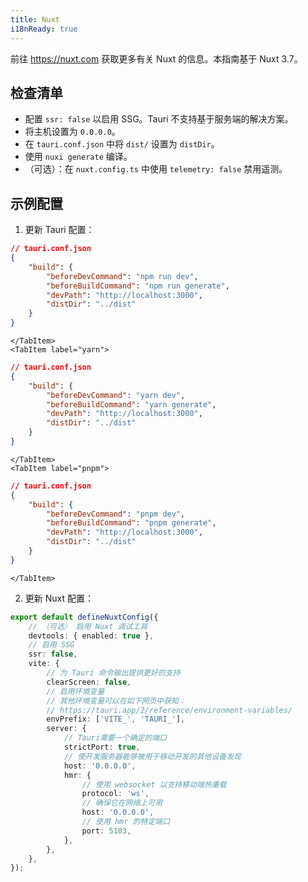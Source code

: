 ```yaml
---
title: Nuxt
i18nReady: true
---
```



前往 https://nuxt.com 获取更多有关 Nuxt 的信息。本指南基于 Nuxt 3.7。

## 检查清单

- 配置 `ssr: false` 以启用 SSG。Tauri 不支持基于服务端的解决方案。
- 将主机设置为 `0.0.0.0`。
- 在 `tauri.conf.json` 中将 `dist/` 设置为 `distDir`。
- 使用 `nuxi generate` 编译。
- （可选）：在 `nuxt.config.ts` 中使用 `telemetry: false` 禁用遥测。

## 示例配置

1.  更新 Tauri 配置：

<Tabs>
    <TabItem label="npm">

```json
// tauri.conf.json
{
    "build": {
        "beforeDevCommand": "npm run dev",
        "beforeBuildCommand": "npm run generate",
        "devPath": "http://localhost:3000",
        "distDir": "../dist"
    }
}
```

    </TabItem>
    <TabItem label="yarn">

```json
// tauri.conf.json
{
    "build": {
        "beforeDevCommand": "yarn dev",
        "beforeBuildCommand": "yarn generate",
        "devPath": "http://localhost:3000",
        "distDir": "../dist"
    }
}
```

    </TabItem>
    <TabItem label="pnpm">

```json
// tauri.conf.json
{
    "build": {
        "beforeDevCommand": "pnpm dev",
        "beforeBuildCommand": "pnpm generate",
        "devPath": "http://localhost:3000",
        "distDir": "../dist"
    }
}
```

    </TabItem>
</Tabs>

2. 更新 Nuxt 配置：

```ts
export default defineNuxtConfig({
	// （可选） 启用 Nuxt 调试工具
	devtools: { enabled: true },
	// 启用 SSG
	ssr: false,
	vite: {
		// 为 Tauri 命令输出提供更好的支持
		clearScreen: false,
		// 启用环境变量
		// 其他环境变量可以在如下网页中获知：
		// https://tauri.app/2/reference/environment-variables/
		envPrefix: ['VITE_', 'TAURI_'],
		server: {
			// Tauri需要一个确定的端口
			strictPort: true,
			// 使开发服务器能够被用于移动开发的其他设备发现
			host: '0.0.0.0',
			hmr: {
				// 使用 websocket 以支持移动端热重载
				protocol: 'ws',
				// 确保它在网络上可用
				host: '0.0.0.0',
				// 使用 hmr 的特定端口
				port: 5183,
			},
		},
	},
});
```
